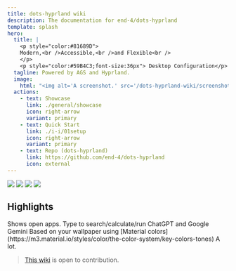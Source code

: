 ```yaml
---
title: dots-hyprland wiki
description: The documentation for end-4/dots-hyprland
template: splash
hero:
  title: |
    <p style="color:#81689D">
    Modern,<br />Accessible,<br />and Flexible<br />
    </p>
    <p style="color:#59B4C3;font-size:36px"> Desktop Configuration</p>
  tagline: Powered by AGS and Hyprland.
  image:
    html: "<img alt='A screenshot.' src='/dots-hyprland-wiki/screenshots/i-i.1.png' width='600' />"
  actions:
    - text: Showcase
      link: ./general/showcase
      icon: right-arrow
      variant: primary
    - text: Quick Start
      link: ./i-i/01setup
      icon: right-arrow
      variant: primary
    - text: Repo (dots-hyprland)
      link: https://github.com/end-4/dots-hyprland
      icon: external
---
```



![](https://img.shields.io/github/last-commit/end-4/dots-hyprland?&style=for-the-badge&color=FFB1C8&logoColor=D9E0EE&labelColor=292324)
![](https://img.shields.io/github/stars/end-4/dots-hyprland?style=for-the-badge&logo=andela&color=FFB686&logoColor=D9E0EE&labelColor=292324)
[![](https://img.shields.io/github/repo-size/end-4/dots-hyprland?color=CAC992&label=SIZE&logo=googledrive&style=for-the-badge&logoColor=D9E0EE&labelColor=292324)](https://github.com/end-4/hyprland)
![](https://img.shields.io/badge/issues-skill-green?style=for-the-badge&color=CCE8E9&logoColor=D9E0EE&labelColor=292324) 

## Highlights

<CardGrid stagger>
	<Card title="Overview widget" icon="laptop">
    Shows open apps. Type to search/calculate/run
	</Card>
	<Card title="AI Assisstant" icon="open-book">
    ChatGPT and Google Gemini
	</Card>
	<Card title="Autogenerated colors" icon="pen">
    Based on your wallpaper using [Material colors](https://m3.material.io/styles/color/the-color-system/key-colors-tones)
	</Card>
	<Card title="Animations" icon="rocket">
    A lot.
	</Card>
</CardGrid>

> [This wiki](https://github.com/end-4/dots-hyprland-wiki) is open to contribution.
